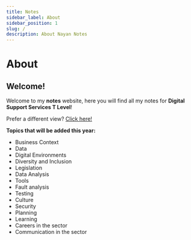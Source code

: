 ```yaml
---
title: Notes
sidebar_label: About
sidebar_position: 1
slug: /
description: About Nayan Notes
---
```


# About

## Welcome!

Welcome to my **notes** website, here you will find all my notes for **Digital Support Services T Level**!

Prefer a different view? [Click here!](https://notes.nayanpatel.net)

**Topics that will be added this year:**

- Business Context
- Data
- Digital Environments
- Diversity and Inclusion 
- Legislation
- Data Analysis
- Tools
- Fault analysis
- Testing
- Culture
- Security
- Planning 
- Learning
- Careers in the sector
- Communication in the sector
